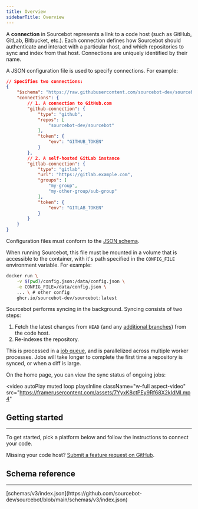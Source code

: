 ```yaml
---
title: Overview
sidebarTitle: Overview
---
```



A **connection** in Sourcebot represents a link to a code host (such as GitHub, GitLab, Bitbucket, etc.). Each connection defines how Sourcebot should authenticate and interact with a particular host, and which repositories to sync and index from that host. Connections are uniquely identified by their name.

A JSON configuration file is used to specify connections. For example:

```json
// Specifies two connections:
{
    "$schema": "https://raw.githubusercontent.com/sourcebot-dev/sourcebot/main/schemas/v3/index.json",
    "connections": {
        // 1. A connection to GitHub.com
        "github-connection": {
            "type": "github",
            "repos": [
                "sourcebot-dev/sourcebot"
            ],
            "token": {
                "env": "GITHUB_TOKEN"
            }
        },
        // 2. A self-hosted GitLab instance
        "gitlab-connection": {
            "type": "gitlab",
            "url": "https://gitlab.example.com",
            "groups": [
                "my-group",
                "my-other-group/sub-group"
            ],
            "token": {
                "env": "GITLAB_TOKEN"
            }
        }
    }
}
```

Configuration files must conform to the [JSON schema](#schema-reference).

When running Sourcebot, this file must be mounted in a volume that is accessible to the container, with it's path specified in the `CONFIG_FILE` environment variable. For example:

```bash
docker run \
    -v $(pwd)/config.json:/data/config.json \
    -e CONFIG_FILE=/data/config.json \
    ... \ # other config
    ghcr.io/sourcebot-dev/sourcebot:latest
```

Sourcebot performs syncing in the background. Syncing consists of two steps:
1. Fetch the latest changes from `HEAD` (and any [additional branches](/docs/features/search/multi-branch-indexing)) from the code host.
2. Re-indexes the repository.

This is processed in a [job queue](/docs/overview#architecture), and is parallelized across multiple worker processes. Jobs will take longer to complete the first time a repository is synced, or when a diff is large.

On the home page, you can view the sync status of ongoing jobs:

<video
    autoPlay
    muted
    loop
    playsInline
    className="w-full aspect-video"
    src="https://framerusercontent.com/assets/7YyxK8ctPEy9Rf68X2kIdMI.mp4"
></video>

## Getting started
---

To get started, pick a platform below and follow the instructions to connect your code.

<SupportedPlatforms />

<Note>Missing your code host? [Submit a feature request on GitHub](https://github.com/sourcebot-dev/sourcebot/discussions/categories/ideas).</Note>


## Schema reference
---

<Accordion title="Reference">
[schemas/v3/index.json](https://github.com/sourcebot-dev/sourcebot/blob/main/schemas/v3/index.json)

<ConfigSchema />

</Accordion>
